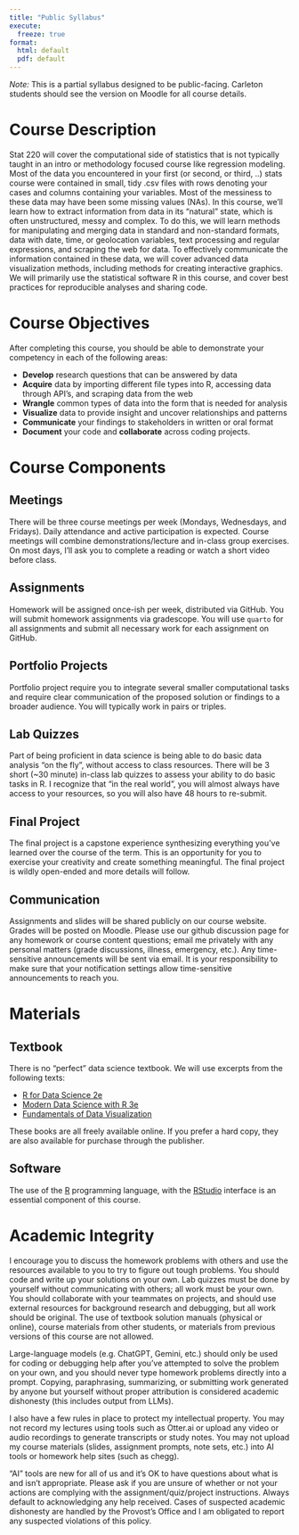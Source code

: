 ```yaml
---
title: "Public Syllabus"
execute:
  freeze: true
format: 
  html: default
  pdf: default
---
```


*Note:* This is a partial syllabus designed to be public-facing. Carleton students should see the version on Moodle for all course details.

# Course Description

Stat 220 will cover the computational side of statistics that is not typically taught in an intro or methodology focused course like regression modeling. Most of the data you encountered in your first (or second, or third, ..) stats course were contained in small, tidy .csv files with rows denoting your cases and columns containing your variables. Most of the messiness to these data may have been some missing values (NAs). In this course, we'll learn how to extract information from data in its "natural" state, which is often unstructured, messy and complex. To do this, we will learn methods for manipulating and merging data in standard and non-standard formats, data with date, time, or geolocation variables, text processing and regular expressions, and scraping the web for data. To effectively communicate the information contained in these data, we will cover advanced data visualization methods, including methods for creating interactive graphics. We will primarily use the statistical software R in this course, and cover best practices for reproducible analyses and sharing code.

# Course Objectives

After completing this course, you should be able to demonstrate your competency in each of the following areas:

-   **Develop** research questions that can be answered by data
-   **Acquire** data by importing different file types into R, accessing data through API's, and scraping data from the web
-   **Wrangle** common types of data into the form that is needed for analysis
-   **Visualize** data to provide insight and uncover relationships and patterns
-   **Communicate** your findings to stakeholders in written or oral format
-   **Document** your code and **collaborate** across coding projects.

# Course Components

## Meetings

There will be three course meetings per week (Mondays, Wednesdays, and Fridays). Daily attendance and active participation is expected. Course meetings will combine demonstrations/lecture and in-class group exercises. On most days, I’ll ask you to complete a reading or watch a short video before class.

## Assignments

Homework will be assigned once-ish per week, distributed via GitHub. You will submit homework assignments via gradescope. You will use `quarto` for all assignments and submit all necessary work for each assignment on GitHub.

## Portfolio Projects

Portfolio project require you to integrate several smaller computational tasks and require clear communication of the proposed solution or findings to a broader audience. You will typically work in pairs or triples.

## Lab Quizzes

Part of being proficient in data science is being able to do basic data analysis "on the fly", without access to class resources. There will be 3 short (\~30 minute) in-class lab quizzes to assess your ability to do basic tasks in R. I recognize that "in the real world", you will almost always have access to your resources, so you will also have 48 hours to re-submit.

## Final Project

The final project is a capstone experience synthesizing everything you've learned over the course of the term. This is an opportunity for you to exercise your creativity and create something meaningful. The final project is wildly open-ended and more details will follow.

## Communication

Assignments and slides will be shared publicly on our course website. Grades will be posted on Moodle. Please use our github discussion page for any homework or course content questions; email me privately with any personal matters (grade discussions, illness, emergency, etc.). Any time-sensitive announcements will be sent via email. It is your responsibility to make sure that your notification settings allow time-sensitive announcements to reach you.

# Materials

## Textbook

There is no "perfect" data science textbook. We will use excerpts from the following texts:

-   [R for Data Science 2e](https://r4ds.hadley.nz/)
-   [Modern Data Science with R 3e](https://mdsr-book.github.io/mdsr3e/)
-   [Fundamentals of Data Visualization](https://clauswilke.com/dataviz/)

These books are all freely available online. If you prefer a hard copy, they are also available for purchase through the publisher.

## Software

The use of the [R](https://cran.rstudio.com/) programming language, with the [RStudio](https://posit.co/download/rstudio-desktop/) interface is an essential component of this course.

# Academic Integrity

I encourage you to discuss the homework problems with others and use the resources available to you to try to figure out tough problems. You should code and write up your solutions on your own. Lab quizzes must be done by yourself without communicating with others; all work must be your own. You should collaborate with your teammates on projects, and should use external resources for background research and debugging, but all work should be original. The use of textbook solution manuals (physical or online), course materials from other students, or materials from previous versions of this course are not allowed.

Large-language models (e.g. ChatGPT, Gemini, etc.) should only be used for coding or debugging help after you’ve attempted to solve the problem on your own, and you should never type homework problems directly into a prompt. Copying, paraphrasing, summarizing, or submitting work generated by anyone but yourself without proper attribution is considered academic dishonesty (this includes output from LLMs).

I also have a few rules in place to protect my intellectual property. You may not record my lectures using tools such as Otter.ai or upload any video or audio recordings to generate transcripts or study notes. You may not upload my course materials (slides, assignment prompts, note sets, etc.) into AI tools or homework help sites (such as chegg).

“AI” tools are new for all of us and it’s OK to have questions about what is and isn’t appropriate. Please ask if you are unsure of whether or not your actions are complying with the assignment/quiz/project instructions. Always default to acknowledging any help received. Cases of suspected academic dishonesty are handled by the Provost’s Office and I am obligated to report any suspected violations of this policy.
